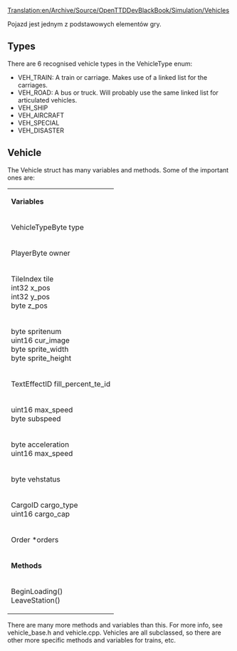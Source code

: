 [[Translation:en/Archive/Source/OpenTTDDevBlackBook/Simulation/Vehicles]]
 
<!--{{DevDoc}}-->{{pl/Development/Rozwój}}

Pojazd jest jednym z podstawowych elementów gry.

==Types==
There are 6 recognised vehicle types in the VehicleType enum:
* VEH_TRAIN: A train or carriage. Makes use of a linked list for the carriages.
* VEH_ROAD: A bus or truck. Will probably use the same linked list for articulated vehicles.
* VEH_SHIP
* VEH_AIRCRAFT
* VEH_SPECIAL
* VEH_DISASTER

==Vehicle==
The Vehicle struct has many variables and methods. Some of the important ones are:
{|
| colspan=2 | '''Variables'''
|-
| VehicleTypeByte type
| The vehicle type
|-
| PlayerByte owner
| owner of the vehicle
|-
| TileIndex tile<br>int32 x_pos<br>int32 y_pos<br>byte z_pos
| Its current location<br>x_pos and y_pos are world coordinates in 1/16th of a tile.
|-
| byte spritenum<br>uint16 cur_image<br>byte sprite_width<br>byte sprite_height
| Sprite infomation
|-
| TextEffectID fill_percent_te_id
| a text-effect id to a loading indicator object
|-
| uint16 max_speed<br>byte subspeed
| Speed of the train
|-
| byte acceleration<br>uint16 max_speed
| Acceleration and max speed
|-
| byte vehstatus
| Status
|-
| CargoID cargo_type<br>uint16 cargo_cap
| Type and amount of cargo
|-
| Order *orders
| Linked list of orders
|-
| colspan=2 | '''Methods'''
|-
| BeginLoading()<br>LeaveStation()
| Entering and leaving a station
|}
There are many more methods and variables than this. For more info, see vehicle_base.h and vehicle.cpp. Vehicles are all subclassed, so there are other more specific methods and variables for trains, etc.